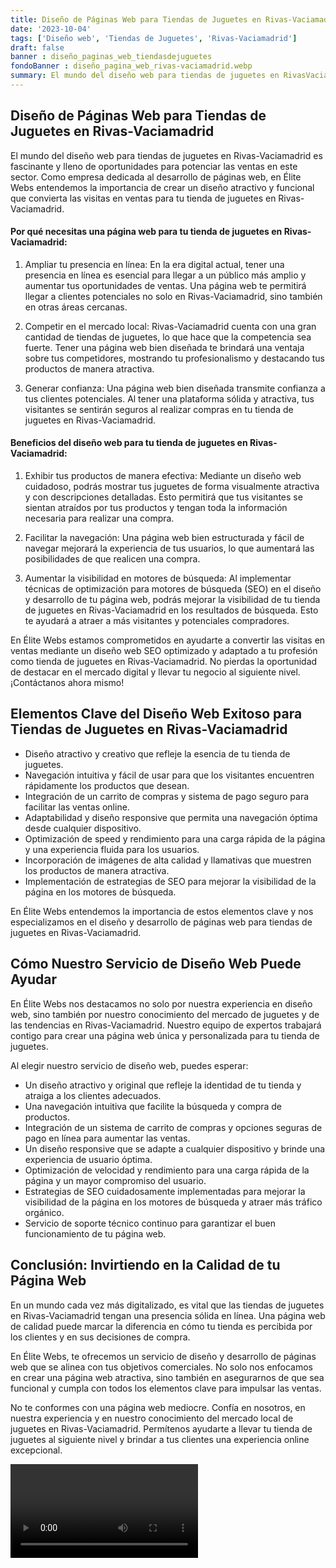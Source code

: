 ```yaml
---
title: Diseño de Páginas Web para Tiendas de Juguetes en Rivas-Vaciamadrid
date: '2023-10-04'
tags: ['Diseño web', 'Tiendas de Juguetes', 'Rivas-Vaciamadrid']
draft: false
banner : diseño_paginas_web_tiendasdejuguetes
fondoBanner : diseño_pagina_web_rivas-vaciamadrid.webp
summary: El mundo del diseño web para tiendas de juguetes en RivasVaciamadrid es fascinante y lleno de oportunidades para potenciar las ventas en este sector. Como empresa dedicada al desarrollo de páginas web, en Élite Webs entendemos la importancia de crear un diseño atractivo y funcional que convierta las visitas en ventas para tu tienda de juguetes en RivasVaciamadrid.
---
```


## Diseño de Páginas Web para Tiendas de Juguetes en Rivas-Vaciamadrid

El mundo del diseño web para tiendas de juguetes en Rivas-Vaciamadrid es fascinante y lleno de oportunidades para potenciar las ventas en este sector. Como empresa dedicada al desarrollo de páginas web, en Élite Webs entendemos la importancia de crear un diseño atractivo y funcional que convierta las visitas en ventas para tu tienda de juguetes en Rivas-Vaciamadrid.

#### Por qué necesitas una página web para tu tienda de juguetes en Rivas-Vaciamadrid:

1. Ampliar tu presencia en línea: En la era digital actual, tener una presencia en línea es esencial para llegar a un público más amplio y aumentar tus oportunidades de ventas. Una página web te permitirá llegar a clientes potenciales no solo en Rivas-Vaciamadrid, sino también en otras áreas cercanas.

2. Competir en el mercado local: Rivas-Vaciamadrid cuenta con una gran cantidad de tiendas de juguetes, lo que hace que la competencia sea fuerte. Tener una página web bien diseñada te brindará una ventaja sobre tus competidores, mostrando tu profesionalismo y destacando tus productos de manera atractiva.

3. Generar confianza: Una página web bien diseñada transmite confianza a tus clientes potenciales. Al tener una plataforma sólida y atractiva, tus visitantes se sentirán seguros al realizar compras en tu tienda de juguetes en Rivas-Vaciamadrid.

#### Beneficios del diseño web para tu tienda de juguetes en Rivas-Vaciamadrid:

1. Exhibir tus productos de manera efectiva: Mediante un diseño web cuidadoso, podrás mostrar tus juguetes de forma visualmente atractiva y con descripciones detalladas. Esto permitirá que tus visitantes se sientan atraídos por tus productos y tengan toda la información necesaria para realizar una compra.

2. Facilitar la navegación: Una página web bien estructurada y fácil de navegar mejorará la experiencia de tus usuarios, lo que aumentará las posibilidades de que realicen una compra. 

3. Aumentar la visibilidad en motores de búsqueda: Al implementar técnicas de optimización para motores de búsqueda (SEO) en el diseño y desarrollo de tu página web, podrás mejorar la visibilidad de tu tienda de juguetes en Rivas-Vaciamadrid en los resultados de búsqueda. Esto te ayudará a atraer a más visitantes y potenciales compradores.

En Élite Webs estamos comprometidos en ayudarte a convertir las visitas en ventas mediante un diseño web SEO optimizado y adaptado a tu profesión como tienda de juguetes en Rivas-Vaciamadrid. No pierdas la oportunidad de destacar en el mercado digital y llevar tu negocio al siguiente nivel. ¡Contáctanos ahora mismo!

<GifSeo />

<Cta />

## Elementos Clave del Diseño Web Exitoso para Tiendas de Juguetes en Rivas-Vaciamadrid

- Diseño atractivo y creativo que refleje la esencia de tu tienda de juguetes.
- Navegación intuitiva y fácil de usar para que los visitantes encuentren rápidamente los productos que desean.
- Integración de un carrito de compras y sistema de pago seguro para facilitar las ventas online.
- Adaptabilidad y diseño responsive que permita una navegación óptima desde cualquier dispositivo.
- Optimización de speed y rendimiento para una carga rápida de la página y una experiencia fluida para los usuarios.
- Incorporación de imágenes de alta calidad y llamativas que muestren los productos de manera atractiva.
- Implementación de estrategias de SEO para mejorar la visibilidad de la página en los motores de búsqueda.

En Élite Webs entendemos la importancia de estos elementos clave y nos especializamos en el diseño y desarrollo de páginas web para tiendas de juguetes en Rivas-Vaciamadrid.

## Cómo Nuestro Servicio de Diseño Web Puede Ayudar

En Élite Webs nos destacamos no solo por nuestra experiencia en diseño web, sino también por nuestro conocimiento del mercado de juguetes y de las tendencias en Rivas-Vaciamadrid. Nuestro equipo de expertos trabajará contigo para crear una página web única y personalizada para tu tienda de juguetes.

Al elegir nuestro servicio de diseño web, puedes esperar:

- Un diseño atractivo y original que refleje la identidad de tu tienda y atraiga a los clientes adecuados.
- Una navegación intuitiva que facilite la búsqueda y compra de productos.
- Integración de un sistema de carrito de compras y opciones seguras de pago en línea para aumentar las ventas.
- Un diseño responsive que se adapte a cualquier dispositivo y brinde una experiencia de usuario óptima.
- Optimización de velocidad y rendimiento para una carga rápida de la página y un mayor compromiso del usuario.
- Estrategias de SEO cuidadosamente implementadas para mejorar la visibilidad de la página en los motores de búsqueda y atraer más tráfico orgánico.
- Servicio de soporte técnico continuo para garantizar el buen funcionamiento de tu página web.

## Conclusión: Invirtiendo en la Calidad de tu Página Web

En un mundo cada vez más digitalizado, es vital que las tiendas de juguetes en Rivas-Vaciamadrid tengan una presencia sólida en línea. Una página web de calidad puede marcar la diferencia en cómo tu tienda es percibida por los clientes y en sus decisiones de compra.

En Élite Webs, te ofrecemos un servicio de diseño y desarrollo de páginas web que se alinea con tus objetivos comerciales. No solo nos enfocamos en crear una página web atractiva, sino también en asegurarnos de que sea funcional y cumpla con todos los elementos clave para impulsar las ventas.

No te conformes con una página web mediocre. Confía en nosotros, en nuestra experiencia y en nuestro conocimiento del mercado local de juguetes en Rivas-Vaciamadrid. Permítenos ayudarte a llevar tu tienda de juguetes al siguiente nivel y brindar a tus clientes una experiencia online excepcional.

<Video />

<CtaBot job='Tiendas de Juguetes' city='Rivas-Vaciamadrid'/>

<Gmaps query='Rivas-Vaciamadrid+españa+maps' />
